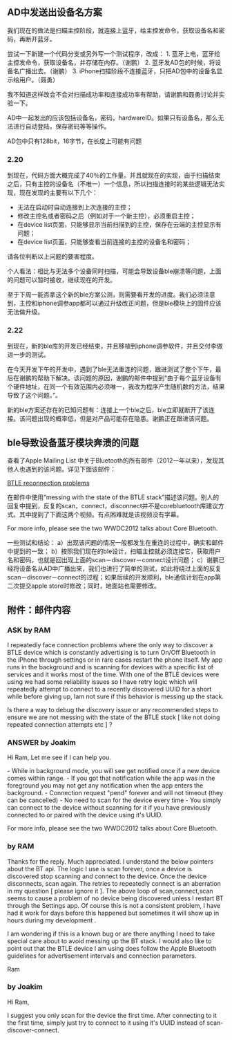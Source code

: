== AD中发送出设备名方案 ==
我们现在的做法是扫瞄主控阶段，就连接上蓝牙，给主控发命令，获取设备名和密码，再断开蓝牙。

尝试一下新建一个代码分支或另外写一个测试程序，改成：
1. 蓝牙上电，蓝牙给主控发命令，获取设备名，并存储在内存。（谢鹏）
2. 蓝牙发AD包的时候，将设备名广播出去。（谢鹏）
3. iPhone扫描阶段不连接蓝牙，只把AD包中的设备名显示给用户。（聂勇）

我不知道这样改会不会对扫描成功率和连接成功率有帮助，请谢鹏和聂勇讨论并实验一下。

AD中一起发出的应该包括设备名，密码，hardwareID。如果只有设备名，那么无法进行自动登陆，保存密码等等操作。

AD包中只有128bit，16字节，在长度上可能有问题

=== 2.20 ===
到现在，代码方面大概完成了40％的工作量。并且就现在的实现，由于扫描结束之后，只有主控的设备名（不唯一）一个信息，所以扫描连接时的某些逻辑无法实现，现在发现的主要有以下几个：
* 无法在启动时自动连接到上次连接的主控；
* 修改主控名或者密码之后（例如对于一个新主控），必须重启主控；
* 在device list页面，只能够显示当前扫描到的主控，保存在云端的主控显示有问题；
* 在device list页面，只能够查看当前连接的主控的设备名和密码；
请各位判断以上问题的要害程度。

个人看法：相比与无法多个设备同时扫描，可能会导致设备ble崩溃等问题，上面的问题可以暂时接收，继续现在的开发。

至于下周一能否拿这个新的ble方案公测，则需要看开发的进度。我们必须注意到，主控和iphone调参app都可以通过升级改正问题，但是ble模块上的固件应该无法做升级。

=== 2.22 ===
到现在，新的ble库的开发已经结束，并且移植到iphone调参软件，并且交付李做进一步的测试。

在今天开发下午的开发中，遇到了ble无法重连的问题，跟进测试了整个下午，最后在谢鹏的帮助下解决。该问题的原因，谢鹏的邮件中提到“由于每个蓝牙设备有个硬件地址，在同一个有效范围内必须唯一，我改为程序产生随机数的方法，结果导致了这个问题。”。

新的ble方案还存在的已知问题有：连接上一个ble之后，ble立即就断开了该连接。该问题出现的概率低，但是对产品可能存在隐患。谢鹏正在跟进该问题。


== ble导致设备蓝牙模块奔溃的问题 ==
查看了Apple Mailing List 中关于Bluetooth的所有邮件（2012一年以来），发现其他人也遇到的该问题。详见下面该邮件：

[[http://lists.apple.com/archives/bluetooth-dev/2012/Aug/msg00130.html|BTLE reconnection problems]]


在邮件中使用“messing with the state of the BTLE stack”描述该问题。别人的回复中提到，反复的scan，connect，disconnect并不是corebluetooth库建议方式。其中提到了下面这两个视频。有点困难就是该视频没有字幕。

For more info, please see the two WWDC2012 talks about Core Bluetooth.


一些测试和结论：
a）出现该问题的情况一般都发生在重连的过程中，确实和邮件中提到的一致；
b）按照我们现在的ble设计，扫瞄主控就必须连接它，获取用户名和密码，也就是回出现上面的scan－discover－connect设计问题；
c）谢鹏已经将设备名从AD中广播出来，我们也进行了简单的测试，如此将绕过上面的反复scan－discover－connect的过程；如果后续的开发顺利，ble通信计划在app第二次提交apple store时修改；同时，地面站也需要修改。

== 附件：邮件内容 ==
=== ASK by RAM ===
I repeatedly face connection problems where the only way to discover a BTLE device which is constantly advertising is to turn On/Off Bluetooth in the iPhone through settings or in rare cases restart the phone itself. My app runs in the background and is scanning for devices with a specific list of services and it works most of the time. With one of the BTLE devices were using we had some reliability issues so I have retry logic which will repeatedly attempt to connect to a recently discovered UUID for a short while before giving up, Iam not sure if this behavior is messing up the stack.

Is there a way to debug the discovery issue or any recommended steps to ensure we are not messing with the state of the BTLE stack [ like not doing repeated connection attempts etc ] ?

=== ANSWER by Joakim ===
Hi Ram,
Let me see if I can help you.

- While in background mode, you will see get notified once if a new device comes within range.
- If you got that notification while the app was in the foreground you may not get any notification when the app enters the background.
- Connection request "pend" forever and will not timeout (they can be cancelled)
- No need to scan for the device every time
- You simply can connect to the device without scanning for it if you have previously connected to or paired with the device using it's UUID.

For more info, please see the two WWDC2012 talks about Core Bluetooth.

=== by RAM ===
Thanks for the reply. Much appreciated. I understand the below pointers about the BT api. The logic I use is scan forever, once a device is discovered stop scanning and connect to the device. Once the device disconnects, scan again. The retries to repeatedly connect is an aberration in my question [ please ignore it ]. The above loop of scan,connect,scan seems to cause a problem of no device being discovered unless I restart BT through the Settings app. Of course this is not a consistent problem, I have had it work for days before this happened but sometimes it will show up in hours during my development .

I am wondering if this is a known bug or are there anything I need to take special care about to avoid messing up the BT stack. I would also like to point out that the BTLE device I am using does follow the Apple Bluetooth guidelines for advertisement intervals and connection parameters.

Ram

=== by Joakim ===
Hi Ram,

I suggest you only scan for the device the first time. After connecting to it the first time, simply just try to connect to it using it's UUID instead of scan-discover-connect.
